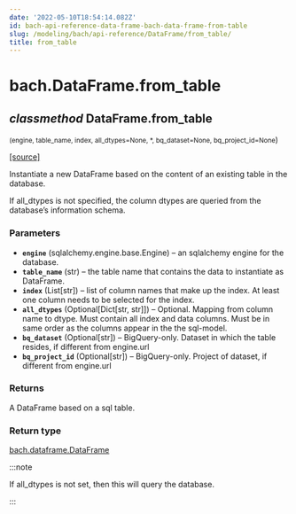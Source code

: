 ```yaml
---
date: '2022-05-10T18:54:14.082Z'
id: bach-api-reference-data-frame-bach-data-frame-from-table
slug: /modeling/bach/api-reference/DataFrame/from_table/
title: from_table
---
```


# bach.DataFrame.from_table

<div className="method">

## <span className="type-annotation"><em>classmethod</em></span> <span className="additional-name">DataFrame.</span><span className="name">from_table</span>

<small className="parameter-list">(<span className="parameter" id="engine">engine</span>, <span className="parameter" id="table_name">table_name</span>, <span className="parameter" id="index">index</span>, <span className="parameter" id="all_dtypes">all_dtypes=None</span>, <span className="parameter" id="*">\*</span>, <span className="parameter" id="bq_dataset">bq_dataset=None</span>, <span className="parameter" id="bq_project_id">bq_project_id=None</span></small>)


&#8203;<span className="view-source">[[source]](https://github.com/objectiv/objectiv-analytics/blob/main/bach/bach/dataframe.py)</span>

<div className="content">

Instantiate a new DataFrame based on the content of an existing table in the database.

If all_dtypes is not specified, the column dtypes are queried from the database’s information
schema.


### Parameters

* **`engine`** (sqlalchemy.engine.base.Engine) – an sqlalchemy engine for the database.
* **`table_name`** (str) – the table name that contains the data to instantiate as DataFrame.
* **`index`** (List[str]) – list of column names that make up the index. At least one column needs to be
selected for the index.
* **`all_dtypes`** (Optional[Dict[str, str]]) – Optional. Mapping from column name to dtype.
Must contain all index and data columns.
Must be in same order as the columns appear in the the sql-model.
* **`bq_dataset`** (Optional[str]) – BigQuery-only. Dataset in which the table resides, if different from engine.url
* **`bq_project_id`** (Optional[str]) – BigQuery-only. Project of dataset, if different from engine.url



### Returns

A DataFrame based on a sql table.



### Return type

[bach.dataframe.DataFrame](/modeling/bach/api-reference/DataFrame/index.mdx)


:::note

If all_dtypes is not set, then this will query the database.


:::


</div>


</div>
